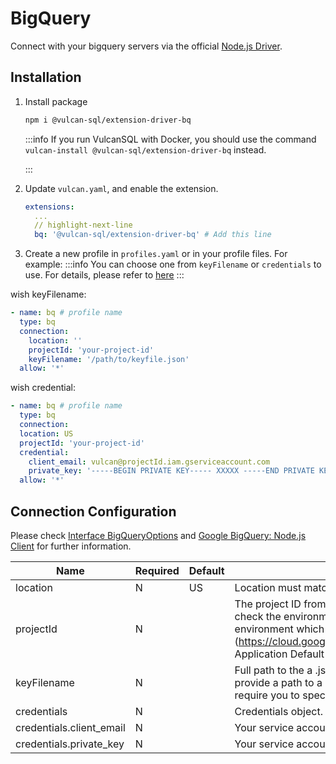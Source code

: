 # BigQuery

Connect with your bigquery servers via the official [Node.js Driver](https://cloud.google.com/nodejs/docs/reference/bigquery/latest).

## Installation

1. Install package

   ```bash
   npm i @vulcan-sql/extension-driver-bq
   ```

   :::info
   If you run VulcanSQL with Docker, you should use the command `vulcan-install @vulcan-sql/extension-driver-bq` instead.

   :::

2. Update `vulcan.yaml`, and enable the extension.

   ```yaml
   extensions:
     ...
     // highlight-next-line
     bq: '@vulcan-sql/extension-driver-bq' # Add this line
   ```

3. Create a new profile in `profiles.yaml` or in your profile files. For example:
   :::info
   You can choose one from `keyFilename` or `credentials` to use.
   For details, please refer to [here](https://cloud.google.com/docs/authentication#service-accounts)
   :::

wish keyFilename:

```yaml
- name: bq # profile name
  type: bq
  connection:
    location: ''
    projectId: 'your-project-id'
    keyFilename: '/path/to/keyfile.json'
  allow: '*'
```

wish credential:

```yaml
- name: bq # profile name
  type: bq
  connection:
  location: US
  projectId: 'your-project-id'
  credential:
    client_email: vulcan@projectId.iam.gserviceaccount.com
    private_key: '-----BEGIN PRIVATE KEY----- XXXXX -----END PRIVATE KEY-----\n'
  allow: '*'
```

## Connection Configuration

Please check [Interface BigQueryOptions](https://cloud.google.com/nodejs/docs/reference/bigquery/latest/bigquery/bigqueryoptions) and [Google BigQuery: Node.js Client](https://github.com/googleapis/nodejs-bigquery/blob/main/src/bigquery.ts#L173-L244) for further information.

| Name                     | Required | Default | Description                                                                                                                                                                                                                                                                                                                                                                                       |
| ------------------------ | -------- | ------- | ------------------------------------------------------------------------------------------------------------------------------------------------------------------------------------------------------------------------------------------------------------------------------------------------------------------------------------------------------------------------------------------------- |
| location                 | N        | US      | Location must match that of the dataset(s) referenced in the query.                                                                                                                                                                                                                                                                                                                               |
| projectId                | N        |         | The project ID from the Google Developer's Console, e.g. 'grape-spaceship-123'. We will also check the environment variable `GCLOUD_PROJECT` for your project ID. If your app is running in an environment which [supports](https://cloud.google.com/docs/authentication/production#providing_credentials_to_your_application Application Default Credentials), your project ID will be detected. |
| keyFilename              | N        |         | Full path to the a .json, .pem, or .p12 key downloaded from the Google Developers Console. If you provide a path to a JSON file, the `projectId` option above is not necessary. NOTE: .pem and .p12 require you to specify the `email` option as well.                                                                                                                                            |
| credentials              | N        |         | Credentials object.                                                                                                                                                                                                                                                                                                                                                                               |
| credentials.client_email | N        |         | Your service account.                                                                                                                                                                                                                                                                                                                                                                             |
| credentials.private_key  | N        |         | Your service account's private key.                                                                                                                                                                                                                                                                                                                                                               |
